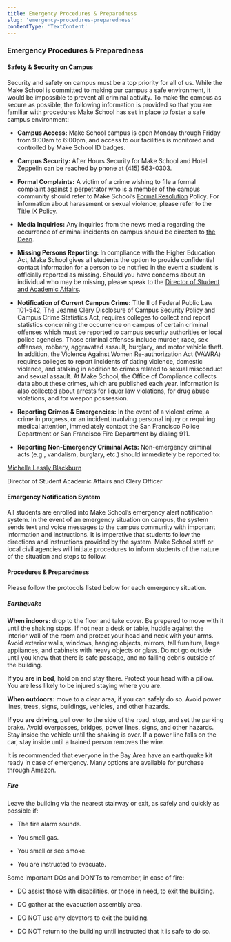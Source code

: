 ```yaml
---
title: Emergency Procedures & Preparedness
slug: 'emergency-procedures-preparedness'
contentType: 'TextContent'
---
```


### Emergency Procedures & Preparedness

#### Safety & Security on Campus

Security and safety on campus must be a top priority for all of us. While the Make School is
committed to making our campus a safe environment, it would be impossible to prevent all criminal
activity. To make the campus as secure as possible, the following information is provided so that
you are familiar with procedures Make School has set in place to foster a safe campus environment:

- **Campus Access:** Make School campus is open Monday through Friday from 9:00am to 6:00pm, and
  access to our facilities is monitored and controlled by Make School ID badges.

- **Campus Security:** After Hours Security for Make School and Hotel Zeppelin can be reached by
  phone at (415) 563-0303.

- **Formal Complaints:** A victim of a crime wishing to file a formal complaint against a
  perpetrator who is a member of the campus community should refer to Make School’s
  [Formal Resolution](https://docs.google.com/document/d/1hCAe9psHARguZE-nEeFaYVUbjPG6VvNXWwrQJj7tXMU/edit#heading=h.gjo7cfcjxl90)
  Policy. For information about harassment or sexual violence, please refer to the
  [Title IX Policy.](https://docs.google.com/document/d/1cP3HyewqxDk3RglFfZA8ju7wSDhBHWpeJi5vWlXK9l8/edit#heading=h.kvh5jwtvzk3w)

- **Media Inquiries:** Any inquiries from the news media regarding the occurrence of criminal
  incidents on campus should be directed to [the Dean](mailto:dean@makeschool.com).

- **Missing Persons Reporting:** In compliance with the Higher Education Act, Make School gives all
  students the option to provide confidential contact information for a person to be notified in the
  event a student is officially reported as missing. Should you have concerns about an individual
  who may be missing, please speak to the
  [Director of Student and Academic Affairs](mailto:michelle.blackburn@makeschool.com).

- **Notification of Current Campus Crime:** Title II of Federal Public Law 101-542, The Jeanne Clery
  Disclosure of Campus Security Policy and Campus Crime Statistics Act, requires colleges to collect
  and report statistics concerning the occurrence on campus of certain criminal offenses which must
  be reported to campus security authorities or local police agencies. Those criminal offenses
  include murder, rape, sex offenses, robbery, aggravated assault, burglary, and motor vehicle
  theft. In addition, the Violence Against Women Re-authorization Act (VAWRA) requires colleges to
  report incidents of dating violence, domestic violence, and stalking in addition to crimes related
  to sexual misconduct and sexual assault. At Make School, the Office of Compliance collects data
  about these crimes, which are published each year. Information is also collected about arrests for
  liquor law violations, for drug abuse violations, and for weapon possession.

- **Reporting Crimes & Emergencies:** In the event of a violent crime, a crime in progress, or an
  incident involving personal injury or requiring medical attention, immediately contact the San
  Francisco Police Department or San Francisco Fire Department by dialing 911.

- **Reporting Non-Emergency Criminal Acts:** Non-emergency criminal acts (e.g., vandalism, burglary,
  etc.) should immediately be reported to:

[Michelle Lessly Blackburn](mailto:michelle.blackburn@makeschool.com)

Director of Student Academic Affairs and Clery Officer

#### Emergency Notification System

All students are enrolled into Make School’s emergency alert notification system. In the event of an
emergency situation on campus, the system sends text and voice messages to the campus community with
important information and instructions. It is imperative that students follow the directions and
instructions provided by the system. Make School staff or local civil agencies will initiate
procedures to inform students of the nature of the situation and steps to follow.

#### Procedures & Preparedness

Please follow the protocols listed below for each emergency situation.

##### Earthquake

**When indoors:** drop to the floor and take cover. Be prepared to move with it until the shaking
stops. If not near a desk or table, huddle against the interior wall of the room and protect your
head and neck with your arms. Avoid exterior walls, windows, hanging objects, mirrors, tall
furniture, large appliances, and cabinets with heavy objects or glass. Do not go outside until you
know that there is safe passage, and no falling debris outside of the building.

**If you are in bed**, hold on and stay there. Protect your head with a pillow. You are less likely
to be injured staying where you are.

**When outdoors:** move to a clear area, if you can safely do so. Avoid power lines, trees, signs,
buildings, vehicles, and other hazards.

**If you are driving**, pull over to the side of the road, stop, and set the parking brake. Avoid
overpasses, bridges, power lines, signs, and other hazards. Stay inside the vehicle until the
shaking is over. If a power line falls on the car, stay inside until a trained person removes the
wire.

It is recommended that everyone in the Bay Area have an earthquake kit ready in case of emergency.
Many options are available for purchase through Amazon.

##### Fire

Leave the building via the nearest stairway or exit, as safely and quickly as possible if:

- The fire alarm sounds.

- You smell gas.

- You smell or see smoke.

- You are instructed to evacuate.

Some important DOs and DON’Ts to remember, in case of fire:

- DO assist those with disabilities, or those in need, to exit the building.

- DO gather at the evacuation assembly area.

- DO NOT use any elevators to exit the building.

- DO NOT return to the building until instructed that it is safe to do so.
